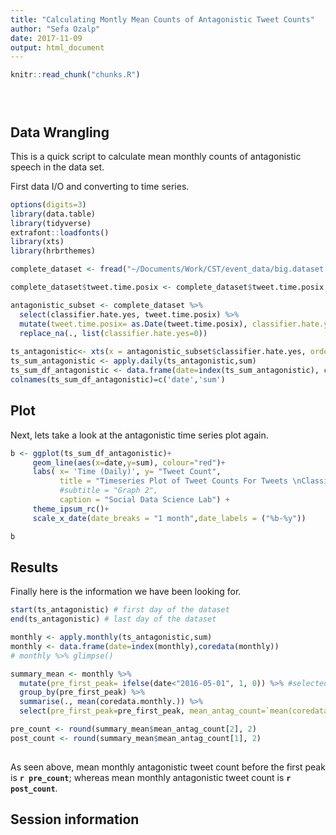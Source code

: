 ```yaml
---
title: "Calculating Montly Mean Counts of Antagonistic Tweet Counts"
author: "Sefa Ozalp"
date: 2017-11-09
output: html_document
---
```


<!-- The file analysis/chunks.R contains chunks that define default settings
shared across the workflowr files. -->
```r
knitr::read_chunk("chunks.R")
```

<!-- Update knitr chunk options -->
```r
```

<!-- Insert the date the file was last updated -->
```r
```

<!-- Insert the code version (Git commit SHA1) if Git repository exists and R
 package git2r is installed -->
```r
```

<!-- Add your analysis here -->

## Data Wrangling
This is a quick script to calculate mean monthly counts of antagonistic speech in the data set. 


First data I/O and converting to time series.


```r
options(digits=3)
library(data.table)
library(tidyverse)
extrafont::loadfonts()
library(xts)
library(hrbrthemes)

complete_dataset <- fread("~/Documents/Work/CST/event_data/big.dataset.complete.dataset.raw_GeoAgentsandHate.csv", stringsAsFactors = F)

complete_dataset$tweet.time.posix <- complete_dataset$tweet.time.posix %>% as.POSIXct()

antagonistic_subset <- complete_dataset %>% 
  select(classifier.hate.yes, tweet.time.posix) %>% 
  mutate(tweet.time.posix= as.Date(tweet.time.posix), classifier.hate.yes= as.numeric(classifier.hate.yes)) %>% 
  replace_na(., list(classifier.hate.yes=0))
  
ts_antagonistic<- xts(x = antagonistic_subset$classifier.hate.yes, order.by = antagonistic_subset$tweet.time.posix)
ts_sum_antagonistic <- apply.daily(ts_antagonistic,sum)
ts_sum_df_antagonistic <- data.frame(date=index(ts_sum_antagonistic), coredata(ts_sum_antagonistic))
colnames(ts_sum_df_antagonistic)=c('date','sum')


```

## Plot

Next, lets take a look at the antagonistic time series plot again. 


```r

b <- ggplot(ts_sum_df_antagonistic)+
     geom_line(aes(x=date,y=sum), colour="red")+
     labs( x= 'Time (Daily)', y= "Tweet Count",
           title = "Timeseries Plot of Tweet Counts For Tweets \nClassified as Antagonistic ", 
           #subtitle = "Graph 2", 
           caption = "Social Data Science Lab") +
     theme_ipsum_rc()+
     scale_x_date(date_breaks = "1 month",date_labels = ("%b-%y"))

b

```


## Results

Finally here is the information we have been looking for.
 
```r
start(ts_antagonistic) # first day of the dataset
end(ts_antagonistic) # last day of the dataset

monthly <- apply.monthly(ts_antagonistic,sum)
monthly <- data.frame(date=index(monthly),coredata(monthly))
# monthly %>% glimpse()

summary_mean <- monthly %>% 
  mutate(pre_first_peak= ifelse(date<"2016-05-01", 1, 0)) %>% #selected first day of May as the peak ends then 
  group_by(pre_first_peak) %>% 
  summarise(., mean(coredata.monthly.)) %>% 
  select(pre_first_peak=pre_first_peak, mean_antag_count=`mean(coredata.monthly.)`)

pre_count <- round(summary_mean$mean_antag_count[2], 2)
post_count <- round(summary_mean$mean_antag_count[1], 2)
  
```

As seen above, mean monthly antagonistic tweet count before the first peak is **`r pre_count `**; whereas mean monthly antagonistic tweet count is 
**`r post_count `**. 

 
 
## Session information

<!-- Insert the session information into the document -->
```r
```
